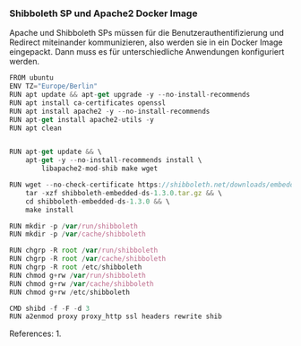 ### Shibboleth SP und Apache2 Docker Image

Apache und Shibboleth SPs müssen für die Benutzerauthentifizierung und Redirect miteinander kommunizieren, also werden sie in ein Docker Image eingepackt. Dann muss es für unterschiedliche Anwendungen konfiguriert werden.
```js
FROM ubuntu
ENV TZ="Europe/Berlin"
RUN apt update && apt-get upgrade -y --no-install-recommends
RUN apt install ca-certificates openssl
RUN apt install apache2 -y --no-install-recommends
RUN apt-get install apache2-utils -y
RUN apt clean


RUN apt-get update && \
    apt-get -y --no-install-recommends install \
        libapache2-mod-shib make wget

RUN wget --no-check-certificate https://shibboleth.net/downloads/embedded-discovery-service/latest/shibboleth-embedded-ds-1.3.0.tar.gz && \
    tar -xzf shibboleth-embedded-ds-1.3.0.tar.gz && \
    cd shibboleth-embedded-ds-1.3.0 && \
    make install

RUN mkdir -p /var/run/shibboleth
RUN mkdir -p /var/cache/shibboleth

RUN chgrp -R root /var/run/shibboleth
RUN chgrp -R root /var/cache/shibboleth
RUN chgrp -R root /etc/shibboleth
RUN chmod g+rw /var/run/shibboleth
RUN chmod g+rw /var/cache/shibboleth
RUN chmod g+rw /etc/shibboleth

CMD shibd -f -F -d 3
RUN a2enmod proxy proxy_http ssl headers rewrite shib
```

References:
1. 